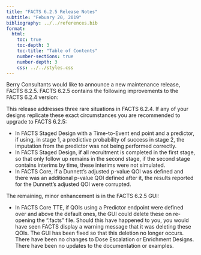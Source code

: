 ```yaml
---
title: "FACTS 6.2.5 Release Notes"
subtitle: "Febuary 20, 2019"
bibliography: ../../references.bib
format: 
  html:
    toc: true
    toc-depth: 3
    toc-title: "Table of Contents"
    number-sections: true
    number-depth: 3
    css: ../../styles.css
---
```


Berry Consultants would like to announce a new maintenance release, FACTS 6.2.5. FACTS 6.2.5 contains the following improvements to the FACTS 6.2.4 version:

This release addresses three rare situations in FACTS 6.2.4. If any of your designs replicate these exact circumstances you are recommended to upgrade to FACTS 6.2.5:

-   In FACTS Staged Design with a Time-to-Event end point and a predictor, if using, in stage 1, a predictive probability of success in stage 2, the imputation from the predictor was not being performed correctly.
-   In FACTS Staged Design, if all recruitment is completed in the first stage, so that only follow up remains in the second stage, if the second stage contains interims by time, these interims were not simulated.
-   In FACTS Core, if a Dunnett’s adjusted p-value QOI was defined and there was an additional p-value QOI defined after it, the results reported for the Dunnett’s adjusted QOI were corrupted.

The remaining, minor enhancement is in the FACTS 6.2.5 GUI:

-   In FACTS Core TTE, if QOIs using a Predictor endpoint were defined over and above the default ones, the GUI could delete these on re-opening the “.facts” file. Should this have happened to you, you would have seen FACTS display a warning message that it was deleting these QOIs. The GUI has been fixed so that this deletion no longer occurs. There have been no changes to Dose Escalation or Enrichment Designs. There have been no updates to the documentation or examples.
